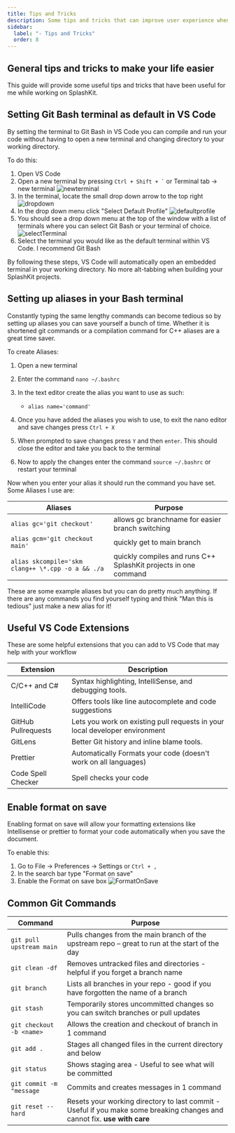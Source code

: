 ```yaml
---
title: Tips and Tricks
description: Some tips and tricks that can improve user experience when contributing to SplashKit
sidebar:
  label: "- Tips and Tricks"
  order: 8
---
```



## General tips and tricks to make your life easier

This guide will provide some useful tips and tricks that have been useful for me while working on
SplashKit.

## Setting Git Bash terminal as default in VS Code

By setting the terminal to Git Bash in VS Code you can compile and run your code without having to
open a new terminal and changing directory to your working directory.

To do this:

<Steps>

1. Open VS Code
2. Open a new terminal by pressing `` Ctrl + Shift + ` `` or Terminal tab -> new terminal
   ![newterminal](./images/newterminal.png)
3. In the terminal, locate the small drop down arrow to the top right
   ![dropdown](./images/dropdown.png)
4. In the drop down menu click "Select Default Profile" ![defaultprofile](images/defaultprofile.png)
5. You should see a drop down menu at the top of the window with a list of terminals where you can
   select Git Bash or your terminal of choice. ![selectTerminal](images/selectterminal.png)
6. Select the terminal you would like as the default terminal within VS Code. I recommend Git Bash

</Steps>

By following these steps, VS Code will automatically open an embedded terminal in your working
directory. No more alt-tabbing when building your SplashKit projects.

## Setting up aliases in your Bash terminal

Constantly typing the same lengthy commands can become tedious so by setting up aliases you can save
yourself a bunch of time. Whether it is shortened git commands or a compilation command for C++
aliases are a great time saver.

To create Aliases:

<Steps>

1. Open a new terminal
2. Enter the command `nano ~/.bashrc`
3. In the text editor create the alias you want to use as such:

   - `alias name='command'`

4. Once you have added the aliases you wish to use, to exit the nano editor and save changes press
   `Ctrl + X`
5. When prompted to save changes press `Y` and then `enter`. This should close the editor and take
   you back to the terminal
6. Now to apply the changes enter the command `source ~/.bashrc` or restart your terminal

</Steps>

Now when you enter your alias it should run the command you have set. Some Aliases I use are:

| Aliases                                           | Purpose                                                         |
| ------------------------------------------------- | --------------------------------------------------------------- |
| `alias gc='git checkout'`                         | allows gc branchname for easier branch switching                |
| `alias gcm='git checkout main'`                   | quickly get to main branch                                      |
| `alias skcompile='skm clang++ \*.cpp -o a && ./a` | quickly compiles and runs C++ SplashKit projects in one command |

These are some example aliases but you can do pretty much anything. If there are any commands you
find yourself typing and think "Man this is tedious" just make a new alias for it!

## Useful VS Code Extensions

These are some helpful extensions that you can add to VS Code that may help with your workflow

| Extension           | Description                                                                 |
| ------------------- | --------------------------------------------------------------------------- |
| C/C++ and C#        | Syntax highlighting, IntelliSense, and debugging tools.                     |
| IntelliCode         | Offers tools like line autocomplete and code suggestions                    |
| GitHub Pullrequests | Lets you work on existing pull requests in your local developer environment |
| GitLens             | Better Git history and inline blame tools.                                  |
| Prettier            | Automatically Formats your code (doesn't work on all languages)             |
| Code Spell Checker  | Spell checks your code                                                      |

## Enable format on save

Enabling format on save will allow your formatting extensions like Intellisense or prettier to
format your code automatically when you save the document.

To enable this:

<Steps>

1. Go to File -> Preferences -> Settings or `Ctrl + ,`
2. In the search bar type "Format on save"
3. Enable the Format on save box ![FormatOnSave](images/FormatOnSave.png)

</Steps>

## Common Git Commands

| Command                  | Purpose                                                                                                                   |
| ------------------------ | ------------------------------------------------------------------------------------------------------------------------- |
| `git pull upstream main` | Pulls changes from the main branch of the upstream repo – great to run at the start of the day                            |
| `git clean -df`          | Removes untracked files and directories - helpful if you forget a branch name                                             |
| `git branch`             | Lists all branches in your repo - good if you have forgotten the name of a branch                                         |
| `git stash`              | Temporarily stores uncommitted changes so you can switch branches or pull updates                                         |
| `git checkout -b <name>` | Allows the creation and checkout of branch in 1 command                                                                   |
| `git add .`              | Stages all changed files in the current directory and below                                                               |
| `git status`             | Shows staging area - Useful to see what will be committed                                                                 |
| `git commit -m "message` | Commits and creates messages in 1 command                                                                                 |
| `git reset --hard`       | Resets your working directory to last commit - Useful if you make some breaking changes and cannot fix. **use with care** |

